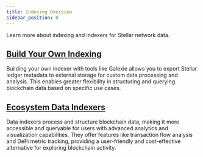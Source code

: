 ```yaml
---
title: Indexing Overview
sidebar_position: 0
---
```


Learn more about indexing and indexers for Stellar network data.

## [Build Your Own Indexing](./build-your-own/README.mdx)

Building your own indexer with tools like Galexie allows you to export Stellar ledger metadata to external storage for custom data processing and analysis. This enables greater flexibility in structuring and querying blockchain data based on specific use cases.

## [Ecosystem Data Indexers](./data-indexers/README.mdx)

Data indexers process and structure blockchain data, making it more accessible and queryable for users with advanced analytics and visualization capabilities. They offer features like transaction flow analysis and DeFi metric tracking, providing a user-friendly and cost-effective alternative for exploring blockchain activity.
